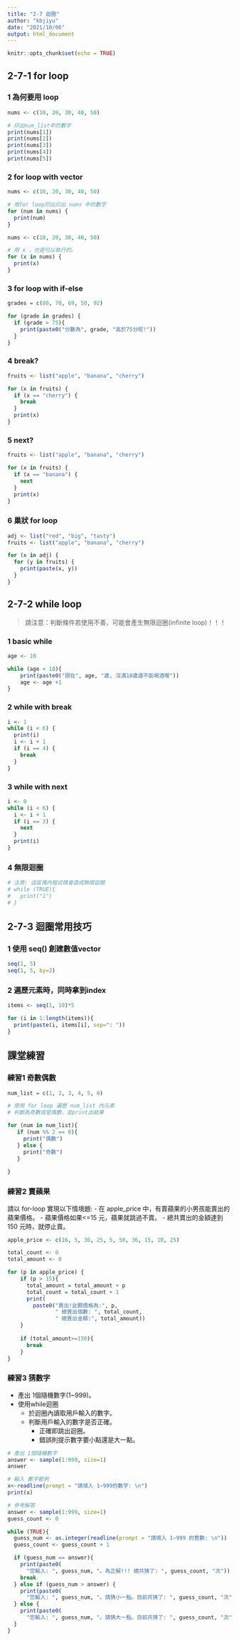 ---
title: "2-7 迴圈"
author: "kbjiyu"
date: "2021/10/06"
output: html_document
---

```{r setup, include=FALSE}
knitr::opts_chunk$set(echo = TRUE)
```

## 2-7-1 for loop

### 1 為何要用 loop
```{r}
nums <- c(10, 20, 30, 40, 50)

# 印出num_list中的數字
print(nums[1])
print(nums[2])
print(nums[3])
print(nums[4])
print(nums[5])

```

### 2 for loop with vector
```{r}
nums <- c(10, 20, 30, 40, 50)

# 用for loop印出印出 nums 中的數字
for (num in nums) {
  print(num) 
}

```

```{r}
nums <- c(10, 20, 30, 40, 50)

# 用 x ，也是可以執行的。
for (x in nums) {
  print(x) 
}

```

### 3 for loop with if-else
```{r}

grades = c(80, 70, 69, 50, 92)

for (grade in grades) {
  if (grade > 75){
    print(paste0("分數為", grade, "高於75分呢!"))
  }
}

```

### 4 break?
```{r}

fruits <- list("apple", "banana", "cherry")

for (x in fruits) {
  if (x == "cherry") {
    break
  }
  print(x)
}

```

### 5 next?
```{r}

fruits <- list("apple", "banana", "cherry")

for (x in fruits) {
  if (x == "banana") {
    next
  }
  print(x)
}

```

### 6 巢狀 for loop
```{r}

adj <- list("red", "big", "tasty")
fruits <- list("apple", "banana", "cherry")

for (x in adj) {
  for (y in fruits) {
    print(paste(x, y))
  }
}

```

## 2-7-2 while loop

> 請注意：判斷條件若使用不善，可能會產生無限迴圈(infinite loop)！！！

### 1 basic while
```{r}
age <- 10

while (age < 18){
    print(paste0("現在", age, "歲, 沒滿18歲還不能喝酒喔"))
    age <- age +1
}

```

### 2 while with break
```{r}

i <- 1
while (i < 6) {
  print(i)
  i <- i + 1
  if (i == 4) {
    break
  }
}

```

### 3 while with next
```{r}
i <- 0
while (i < 6) {
  i <- i + 1
  if (i == 3) {
    next
  }
  print(i)
}

```

### 4 無限迴圈
```{r}
# 注意: 這區塊內程式碼會造成無限迴圈
# while (TRUE){
#   print("1")
# }

```

## 2-7-3 迴圈常用技巧

### 1 使用 seq() 創建數值vector
```{r}

seq(1, 5)
seq(1, 5, by=2)

```

### 2 遍歷元素時，同時拿到index
```{r}

items <- seq(1, 10)*5

for (i in 1:length(items)){
  print(paste(i, items[i], sep=": "))
}


```

## 課堂練習

### 練習1 奇數偶數
```{r}

num_list = c(1, 2, 3, 4, 5, 6)

# 使用 for loop 遍歷 num_list 內元素
# 判斷為奇數或是偶數，並print出結果

for (num in num_list){
   if (num %% 2 == 0){
     print("偶數")
   } else {
     print("奇數")
   }
  
}

```

### 練習2 賣蘋果

請以 for-loop 實現以下情境題:
- 在 apple_price 中，有賣蘋果的小男孩能賣出的蘋果價格。
- 蘋果價格如果<=15 元，蘋果就跳過不賣。
- 總共賣出的金額達到 150 元時，就停止賣。


```{r}
apple_price <- c(16, 5, 30, 25, 5, 50, 36, 15, 10, 25)

total_count <- 0
total_amount <- 0

for (p in apple_price) {
    if (p > 15){
      total_amount = total_amount + p
      total_count = total_count + 1
      print(
        paste0("賣出!此顆價格為:", p, 
               " 總賣出個數: ", total_count, 
               " 總賣出金額:", total_amount))
    }
    
    if (total_amount>=150){
      break
    }
}

```

### 練習3 猜數字

- 產出 1個隨機數字(1~999)。
- 使用while迴圈
  - 於迴圈內讀取用戶輸入的數字。
  - 判斷用戶輸入的數字是否正確。
    - 正確即跳出迴圈。
    - 錯誤則提示數字要小點還是大一點。

```{r}
# 產出 1個隨機數字
answer <- sample(1:999, size=1)
answer

```
```{r}
# 輸入 數字範例
x<-readline(prompt = "請填入 1~999的數字: \n")
print(x)

```

```{r eval = FALSE}
# 參考解答
answer <- sample(1:999, size=1)
guess_count <- 0

while (TRUE){
  guess_num <- as.integer(readline(prompt = "請填入 1~999 的整數: \n")) 
  guess_count <- guess_count + 1

  if (guess_num == answer){
    print(paste0(
      "您輸入: ", guess_num, "。為正解!!! 總共猜了: ", guess_count, "次"))
    break
  } else if (guess_num > answer) {
    print(paste0(
      "您輸入: ", guess_num, "。請猜小一點。目前共猜了: ", guess_count, "次"))    
  } else {
    print(paste0(
      "您輸入: ", guess_num, "。請猜大一點。目前共猜了: ", guess_count, "次"))
  }
}
  
```
